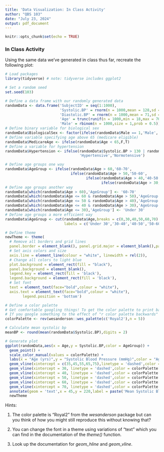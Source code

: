 ```yaml
---
title: 'Data Visualization: In Class Activity'
author: "QBS 103"
date: "July 23, 2024"
output: pdf_document
---
```


```r
knitr::opts_chunk$set(echo = TRUE)
``` 

### In Class Activity

Using the same data we've generated in class thus far, recreate the following plot:

``` r
# Load packages
library(tidyverse) # note: tidyverse includes ggplot2

# Set a random seed
set.seed(103)

# Define a data frame with our randomly generated data
randomData <- data.frame('SubjectID' = seq(1:1000), 
                         'Systolic.BP' = rnorm(n = 1000,mean = 128,sd = 20),
                         'Diastolic.BP' = rnorm(n = 1000,mean = 71,sd = 10),
                         'Age' = trunc(runif(n = 1000,min = 18,max = 70)),
                         'Male' = rbinom(n = 1000,size = 1,prob = 0.5))
# Define binary variable for biological sex
randomData$BiologicalSex <- factor(ifelse(randomData$Male == 1,'Male','Female'))
# Define variable specifying age above 65 (medicare eligible)
randomData$MedicareAge <- ifelse(randomData$Age < 65,F,T)
# Define a variable for hypertension
randomData$Hypertension <- ifelse(randomData$Systolic.BP > 130 | randomData$Diastolic.BP > 80,
                                  'Hypertensive','Normotensive')

# Define age groups one way
randomData$AgeGroup <- ifelse(randomData$Age > 60,'60-70',
                              ifelse(randomData$Age > 50,'50-60',
                                     ifelse(randomData$Age > 40,'40-50',
                                            ifelse(randomData$Age > 30,'30-40','Under 30'))))
# Define age groups another way
randomData[which(randomData$Age > 60),'AgeGroup'] <- '60-70'
randomData[which(randomData$Age <= 60 & randomData$Age > 50),'AgeGroup'] <- '50-60'
randomData[which(randomData$Age <= 50 & randomData$Age > 40),'AgeGroup'] <- '50-60'
randomData[which(randomData$Age <= 40 & randomData$Age > 30),'AgeGroup'] <- '50-60'
randomData[which(randomData$Age <= 30),'AgeGroup'] <- 'Under 30'
# Define age groups a more efficient way
randomData$AgeGroup <- cut(randomData$Age,breaks = c(0,30,40,50,60,70),
                           labels = c('Under 30','30-40','40-50','50-60','60-70'))
```
``` r
# Define theme
newTheme <- theme(
  # Remove all borders and grid lines
  panel.border = element_blank(), panel.grid.major = element_blank(),panel.grid.minor = element_blank(), 
  # Set axis colors and size 
  axis.line = element_line(colour = "white", linewidth = rel(2)),
  # Change all colors to light blue
  plot.background = element_rect(fill = "black"),
  panel.background = element_blank(),
  legend.key = element_rect(fill = 'black'), 
  legend.background = element_rect(fill = 'black'),
  # Set font
  text = element_text(face="bold",colour = "white"),
  axis.text = element_text(face="bold",colour = "white"),
        legend.position = 'bottom')

# Define a color palette
# Get comfortable googling things! To get the color palette to print backwards, I'm using the rev() function 
# If you google something to the effect of "r color palette backwards" you will likely find this as well as other solutions
colorPalette <- rev(wesanderson::wes_palette(c('Royal2'),n = 5))

# Calculate mean systolic bp
meanBP <- round(mean(randomData$Systolic.BP),digits = 2)

# Generate plot
ggplot(randomData,aes(x = Age,y = Systolic.BP,color = AgeGroup)) +
  geom_point() +
  scale_color_manual(values = colorPalette) +
  labs(x = "Age (yrs)",y = "Systolic Blood Pressure (mmHg)",color = "Age") +
  geom_vline(xintercept = c(35,45,55,65,75),linetype = 'dashed',color = colorPalette) +
  geom_vline(xintercept = 30, linetype = 'dashed',color = colorPalette[1]) +
  geom_vline(xintercept = 40, linetype = 'dashed',color = colorPalette[2]) +
  geom_vline(xintercept = 50, linetype = 'dashed',color = colorPalette[3]) +
  geom_vline(xintercept = 60, linetype = 'dashed',color = colorPalette[4]) +
  geom_vline(xintercept = 70, linetype = 'dashed',color = colorPalette[5]) +
  annotate(geom = 'text',x = 45,y = 220,label = paste('Mean Systolic Blood Pressure:',meanBP,'mmHg'),color = 'white') +
  newTheme

```

Hints: 

1. The color palette is "Royal2" from the *wesanderson* package but can you think of how you might still reproduce this without knowing that?

2. You can change the font in a theme using variations of "text" which you can find in the documentation of the *theme()* function.

3. Look up the documentation for *geom_hline* and *geom_vline*.